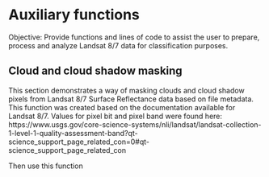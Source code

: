 # Auxiliary functions

Objective: Provide functions and lines of code to assist the user to prepare, process and analyze Landsat 8/7 data for classification purposes.

## Cloud and cloud shadow masking

This section demonstrates a way of masking clouds and cloud shadow pixels from Landsat 8/7 Surface Reflectance data based on file metadata. This function was created based on the documentation available for Landsat 8/7. Values for pixel bit and pixel band were found here: [https://www.usgs.gov/core-science-systems/nli/landsat/landsat-collection-1-level-1-quality-assessment-band?qt-science_support_page_related_con=0#qt-science_support_page_related_con]{target="_blank"}

Then use this function